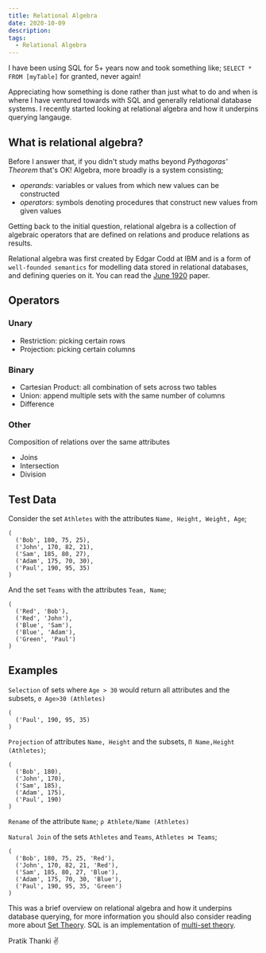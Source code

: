 ```yaml
---
title: Relational Algebra
date: 2020-10-09
description: 
tags:
  - Relational Algebra
---
```


I have been using SQL for 5+ years now and took something like; `SELECT * FROM [myTable]` for granted, never again! 

Appreciating how something is done rather than just what to do and when is where I have ventured towards with SQL and 
generally relational database systems. I recently started looking at relational algebra and how it underpins querying langauge.

## What is relational algebra?

Before I answer that, if you didn't study maths beyond _Pythagoras' Theorem_ that's OK! Algebra, more broadly is a system 
consisting; 
- *operands*: variables or values from which new values can be constructed
- *operators*: symbols denoting procedures that construct new values from given values 

Getting back to the initial question, relational algebra is a collection of algebraic operators that are defined on relations 
and produce relations as results.

Relational algebra was first created by Edgar Codd at IBM and is a form of `well-founded semantics` for modelling data stored in 
relational databases, and defining queries on it. You can read the 
[June 1920](https://www.seas.upenn.edu/~zives/03f/cis550/codd.pdf) paper.

## Operators

### Unary

- Restriction: picking certain rows
- Projection: picking certain columns

### Binary

- Cartesian Product: all combination of sets across two tables
- Union: append multiple sets with the same number of columns 
- Difference

### Other

Composition of relations over the same attributes
- Joins
- Intersection
- Division


## Test Data

Consider the set `Athletes` with the attributes `Name, Height, Weight, Age`;

```
(
  ('Bob', 180, 75, 25),
  ('John', 170, 82, 21),
  ('Sam', 185, 80, 27),
  ('Adam', 175, 70, 30),
  ('Paul', 190, 95, 35)
)
```

And the set `Teams` with the attributes `Team, Name`;

```
(
  ('Red', 'Bob'),
  ('Red', 'John'),
  ('Blue', 'Sam'),
  ('Blue', 'Adam'),
  ('Green', 'Paul')
)
```

## Examples

`Selection` of sets where `Age > 30` would return all attributes and the subsets, `σ Age>30 (Athletes)`

```
(
  ('Paul', 190, 95, 35)
)
```

`Projection` of attributes `Name, Height` and the subsets, `Π Name,Height (Athletes)`;

```
(
  ('Bob', 180),
  ('John', 170),
  ('Sam', 185),
  ('Adam', 175),
  ('Paul', 190)
)
```

`Rename` of the attribute `Name`; `ρ Athlete/Name (Athletes)`

`Natural Join` of the sets `Athletes` and `Teams`, `Athletes ⋈ Teams`;

```
(
  ('Bob', 180, 75, 25, 'Red'),
  ('John', 170, 82, 21, 'Red'),
  ('Sam', 185, 80, 27, 'Blue'),
  ('Adam', 175, 70, 30, 'Blue'),
  ('Paul', 190, 95, 35, 'Green')
)
```

This was a brief overview on relational algebra and how it underpins database querying, for more information you should also 
consider reading more about [Set Theory](https://en.wikipedia.org/wiki/Set_theory). SQL is an implementation of 
[multi-set theory](https://en.wikipedia.org/wiki/Multiset).

Pratik Thanki ✌️
